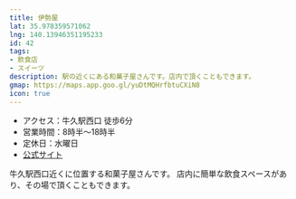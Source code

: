 ```yaml
---
title: 伊勢屋
lat: 35.978359571062
lng: 140.13946351195233
id: 42
tags:
- 飲食店
- スイーツ
description: 駅の近くにある和菓子屋さんです。店内で頂くこともできます。
gmap: https://maps.app.goo.gl/yuDtMQHrfbtuCXiN8
icon: true
---
```


<LinkedImage
  basename="nato_blooming/iseya-entrance"
/>

- アクセス：牛久駅西口 徒歩6分
- 営業時間：8時半～18時半
- 定休日：水曜日
- [公式サイト](https://www.ushikukankou.com/iseya.htm)

牛久駅西口近くに位置する和菓子屋さんです。
店内に簡単な飲食スペースがあり、その場で頂くこともできます。

<LinkedImage
  basename="nato_blooming/iseya-menu"
/>
